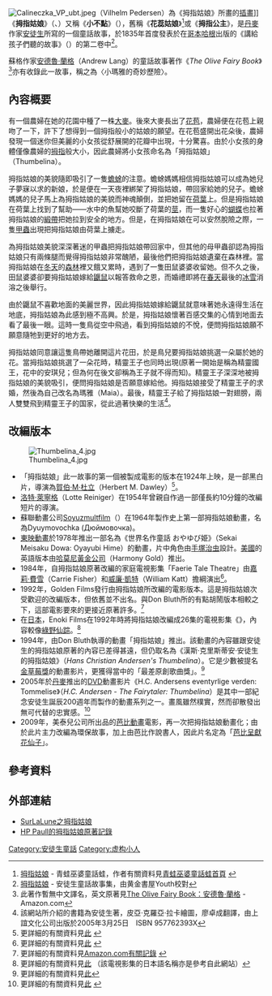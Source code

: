 {{about||同名微型马|拇指姑娘 (马)}}
{{Expand language|1=en|time=2021-10-26T23:36:20+00:00}}
[[File:Calineczka_VP_ubt.jpeg|thumb]]（Vilhelm Pedersen）為《拇指姑娘》所畫的[[插畫|插畫]]]]
《'''拇指姑娘'''》（{{lang-da|''Tommelise''}}、{{lang-en|''Thumbelina''}}）又稱《'''小不點'''》（{{lang|en|''Little Tiny''}}），舊稱《'''花蕊姑娘'''》<ref>[http://witch.froghome.info/html/story_w049.html 拇指姑娘] {{Wayback|url=http://witch.froghome.info/html/story_w049.html |date=20160304092837 }}- 青蛙巫婆童話蛙，作者有關資料見[http://witch.froghome.info/index.htm 青蛙巫婆童話蛙首頁] {{Wayback|url=http://witch.froghome.info/index.htm |date=20190919185028 }}</ref>或《'''拇指公主'''》，是[[丹麥|丹麥]]作家[[安徒生|安徒生]]所寫的一個童話故事，於1835年首度發表於在[[哥本哈根|哥本哈根]]出版的《講給孩子們聽的故事》（{{lang|da|''Eventyr, fortalte for Børn''}}）的第二卷中<ref>[http://www.white-collar.net/child/authour/ats/story/antu16.html 拇指姑娘] {{Wayback|url=http://www.white-collar.net/child/authour/ats/story/antu16.html |date=20080214230628 }} - 安徒生童話故事集，由黄金書屋Youth校對</ref>。

蘇格作家[[安德魯·朗格|安德魯·蘭格]]（Andrew Lang）的童話故事著作《''The Olive Fairy Book''》<ref>此著作暫無中文譯名，英文原著見[http://www.amazon.com/Olive-Fairy-Book-Andrew-Lang/dp/0486219089 The Olive Fairy Book：安德魯·蘭格] {{Wayback|url=http://www.amazon.com/Olive-Fairy-Book-Andrew-Lang/dp/0486219089 |date=20070701040922 }} - Amazon.com</ref>亦有收錄此一故事，稱之為〈小瑪雅的奇妙歷險〉。

==內容概要==

有一個農婦在她的花園中種了一株[[大麥|大麥]]。後來大麥長出了[[花苞|花苞]]，農婦便在花苞上親吻了一下，許下了想得到一個拇指般小的姑娘的願望。在花苞盛開出花朵後，農婦發現一個迷你但美麗的小女孩從舒展開的花瓣中出現，十分驚喜。由於小女孩的身體僅像農婦的[[拇指|拇指]]般大小，因此農婦將小女孩命名為「拇指姑娘」（Thumbelina）。

拇指姑娘的美貌隨即吸引了一隻[[蟾蜍|蟾蜍]]的注意。蟾蜍媽媽相信拇指姑娘可以成為她兒子夢寐以求的新娘，於是便在一天夜裡綁架了拇指姑娘，帶回家給她的兒子。蟾蜍媽媽的兒子馬上為拇指姑娘的美貌而神魂顛倒，並把她留在[[荷|荷葉]]上。但是拇指姑娘在荷葉上找到了幫助——水中的魚幫她咬斷了荷葉的[[莖|莖]]，而一隻好心的[[蝴蝶|蝴蝶]]也拉著拇指姑娘的[[緞帶|緞帶]]把她拉到安全的地方。但是，在拇指姑娘在可以安然脫險之際，一隻[[甲蟲|甲蟲]]出現把拇指姑娘由荷葉上擄走。

為拇指姑娘美貌深深著迷的甲蟲把拇指姑娘帶回家中，但其他的母甲蟲卻認為拇指姑娘只有兩條腿而覺得拇指姑娘非常醜陋，最後他們把拇指姑娘遺棄在森林裡。當拇指姑娘在[[冬天|冬天]]的[[森林|森林]]裡又餓又累時，遇到了一隻田鼠婆婆收留她。但不久之後，田鼠婆婆卻要拇指姑娘嫁給[[鼴鼠|鼴鼠]]以報答救命之恩，而婚禮即將在[[春天|春天]]最後的[[冰|冰]][[雪|雪]]消溶之後舉行。

由於鼴鼠不喜歡地面的美麗世界，因此拇指姑娘嫁給鼴鼠就意味著她永遠得生活在地底，拇指姑娘為此感到極不高興。於是，拇指姑娘懷著百感交集的心情到地面去看了最後一眼。這時一隻鳥從空中飛過，看到拇指姑娘的不悅，便問拇指姑娘願不願意隨牠到更好的地方去。

拇指姑娘同意讓這隻鳥帶她離開這片花田，於是鳥兒要拇指姑娘挑選一朵屬於她的花。當拇指姑娘挑選了一朵花時，精靈王子也同時出現(原著一開始是稱為精靈國王，花中的安琪兒；但為何在後文卻稱為王子就不得而知)。精靈王子深深地被拇指姑娘的美貌吸引，便問拇指姑娘是否願意嫁給他。拇指姑娘接受了精靈王子的求婚，然後為自己改名為瑪雅（Maia）。最後，精靈王子給了拇指姑娘一對翅膀，兩人雙雙飛到精靈王子的国家，從此過著快樂的生活<ref>該網站所介紹的書籍為安徒生著，皮亞·克羅亞·拉卡繪圖，廖卓成翻譯，由上誼文化公司出版於2005年3月25日　ISBN 957762393X</ref>。

==改編版本==
[[File:Thumbelina_4.jpg|thumb]]
*「拇指姑娘」此一故事的第一個被製成電影的版本在1924年上映，是一部黑白片，導演為[[賀伯·M·杜立|賀伯·M·杜立]]（Herbert M. Dawley）<ref>更詳細的有關資料見[http://www.imdb.com/title/tt0015411/ 此] {{Wayback|url=http://www.imdb.com/title/tt0015411/ |date=20201112025305 }}</ref>。
*[[洛特·萊寧格|洛特·萊寧格]]（Lotte Reiniger）在1954年曾親自作過一部僅長約10分鐘的改編短片的導演。
*蘇聯動畫公司[[Soyuzmultfilm|Soyuzmultfilm]]（{{lang-ru|Союзмультфи́льм}}）在1964年製作史上第一部拇指姑娘動畫，名為Dyuymovochka (Дюймовочка)。
*[[東映動畫|東映動畫]]於1978年推出一部名為《世界名作童話 おやゆび姫》（Sekai Meisaku Dowa: Oyayubi Hime）的動畫，片中角色由[[手塚治虫|手塚治虫]]設計。[[美國|美國]]的英語版本由[[哈莫尼黃金公司|哈莫尼黃金公司]]（Harmony Gold）推出。
*1984年，自拇指姑娘原著改編的家庭電視影集「Faerie Tale Theatre」由[[嘉莉·費雪|嘉莉·費雪]]（Carrie Fisher）和[[威廉·凱特|威廉·凱特]]（William Katt）擔綱演出<ref>更詳細的有關資料見[http://www.imdb.com/title/tt0575519/ 此] {{Wayback|url=http://www.imdb.com/title/tt0575519/ |date=20210117232844 }}</ref>。
*1992年，Golden Films發行由拇指姑娘所改編的電影版本。這是拇指姑娘次受歡迎的改編版本，但依舊並不出名。與Don Bluth所的有點胡鬧版本相較之下，這部電影要來的更接近原著許多。<ref>更詳細的有關資料見[http://www.amazon.com/Fairy-Tale-Princess-Collection-Thumbelina/dp/B0002IQIBU Amazon.com有關記錄] {{Wayback|url=http://www.amazon.com/Fairy-Tale-Princess-Collection-Thumbelina/dp/B0002IQIBU |date=20160305220121 }}</ref>
*在[[日本|日本]]，Enoki Films在1992年時將拇指姑娘改編成26集的電視影集《{{nihongo|おやゆび姫物語|Oyayubi Hime Monogatari}}》，內容較像[[綠野仙踪|綠野仙踪]]。<ref>更詳細的有關資料見[http://www.animated-divots.com/oyayubi-hime.html 此] {{webarchive|url=https://web.archive.org/web/20070707023207/http://www.animated-divots.com/oyayubi-hime.html |date=2007-07-07 }}（該電視影集的日本語名稱亦是參考自此網站）</ref>
*1994年，由Don Bluth執導的動畫「拇指姑娘」推出。該動畫的內容雖跟安徒生的拇指姑娘原著的內容已差得甚遠，但仍取名為《漢斯·克里斯蒂安·安徒生的拇指姑娘》（''Hans Christian Andersen's Thumbelina''）。它是少數被提名[[金草莓獎|金草莓獎]]的動畫影片，更獲得當中的「最差原創歌曲獎」。<ref>更詳細的有關資料見[https://web.archive.org/web/20080320123736/http://www.hollywood.com/movie/Hans_Christian_Andersens_Thumbelina/162969 此]</ref>
*2005年於[[丹麥|丹麥]]推出的[[數位多功能光碟|DVD]]動畫影片《H.C. Andersens eventyrlige verden: Tommelise》（''H.C. Andersen - The Fairytaler: Thumbelina ''）是其中一部紀念安徒生誕辰200週年而製作的動畫系列之一。畫風雖然樸實，然而卻散發出無可代替的忠實感。<ref>更詳細的有關資料見[http://www.fairytaler.com/ 此] {{Wayback|url=http://www.fairytaler.com/ |date=20120226190828 }}</ref>
*2009年，美泰兒公司所出品的[[芭比動畫|芭比動畫]]電影，再一次把拇指姑娘動畫化；由於此片主力改編為環保故事，加上由芭比作說書人，因此片名定為「[[芭比呈獻花仙子|芭比呈獻花仙子]]」。

==參考資料==
<div class="references-small">
<references />
</div>

==外部連結==
{{wikisource|拇指姑娘}}
*[https://web.archive.org/web/20070621021519/http://www.surlalunefairytales.com/thumbelina/index.html SurLaLune之拇指姑娘]
*[http://hca.gilead.org.il/li_tiny.html HP Paull的拇指姑娘原著記錄] {{Wayback|url=http://hca.gilead.org.il/li_tiny.html |date=20210125134235 }}
[[Category:安徒生童話|Category:安徒生童話]]
[[Category:虚构小人|Category:虚构小人]]
